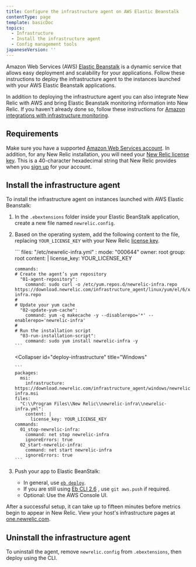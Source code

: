 ```yaml
---
title: Configure the infrastructure agent on AWS Elastic Beanstalk
contentType: page
template: basicDoc
topics:
  - Infrastructure
  - Install the infrastructure agent
  - Config management tools
japaneseVersion: ''
---
```


Amazon Web Services (AWS) [Elastic Beanstalk](https://aws.amazon.com/elasticbeanstalk) is a dynamic service that allows easy deployment and scalability for your applications. Follow these instructions to deploy the infrastructure agent to the instances launched with your AWS Elastic Beanstalk applications.

In addition to deploying the infrastructure agent you can also integrate New Relic with AWS and bring Elastic Beanstalk monitoring information into New Relic. If you haven't already done so, follow these instructions for [Amazon integrations with infrastructure monitoring](https://docs.newrelic.com/docs/infrastructure/infrastructure-integrations/getting-started/connect-aws-integrations-infrastructure).

## Requirements

Make sure you have a supported [Amazon Web Services account](http://aws.amazon.com/elasticbeanstalk/). In addition, for any New Relic installation, you will need your [New Relic license key](/docs/accounts-partnerships/accounts/account-setup/license-key). This is a 40-character hexadecimal string that New Relic provides when you [sign up](http://newrelic.com/signup "Link opens in a new window") for your account.

## Install the infrastructure agent

To install the infrastructure agent on instances launched with AWS Elastic Beanstalk:

1. In the `.ebextensions` folder inside your Elastic BeanStalk application, create a new file named `newrelic.config`.
2. Based on the operating system, add the following content to the file, replacing `YOUR_LICENSE_KEY` with your New Relic [license key](/docs/accounts-partnerships/accounts/account-setup/license-key).

   <CollapserGroup>
     <Collapser
       id="deploy-apm"
       title="Linux"
     >
       ```
       files:
         "/etc/newrelic-infra.yml" :
           mode: "000644"
           owner: root
           group: root
           content: |
             license_key: YOUR_LICENSE_KEY

       commands:
       # Create the agent’s yum repository
         "01-agent-repository":
           command: sudo curl -o /etc/yum.repos.d/newrelic-infra.repo https://download.newrelic.com/infrastructure_agent/linux/yum/el/6/x86_64/newrelic-infra.repo
       #
       # Update your yum cache
         "02-update-yum-cache":
           command: yum -q makecache -y --disablerepo='*' --enablerepo='newrelic-infra'
       #
       # Run the installation script
         "03-run-installation-script":
           command: sudo yum install newrelic-infra -y
       ```
     </Collapser>

     <Collapser
       id="deploy-infrastructure"
       title="Windows"
     >
       ```
       packages:
         msi:
           infrastructure: https://download.newrelic.com/infrastructure_agent/windows/newrelic-infra.msi
       files:
         "C:\\Program Files\\New Relic\\newrelic-infra\\newrelic-infra.yml":
           content: |
             license_key: YOUR_LICENSE_KEY
       commands:
         01_stop-newrelic-infra:
           command: net stop newrelic-infra
           ignoreErrors: true
         02_start-newrelic-infra:
           command: net start newrelic-infra
           ignoreErrors: true
       ```
     </Collapser>
   </CollapserGroup>
3. Push your app to Elastic BeanStalk:

   * In general, use [`eb deploy`](http://docs.aws.amazon.com/elasticbeanstalk/latest/dg/eb3-deploy.html).
   * If you are still using [Eb CLI 2.6](http://docs.aws.amazon.com/elasticbeanstalk/latest/dg/eb-cli.html) , use `git aws.push` if required.
   * Optional: Use the AWS Console UI.

After a successful setup, it can take up to fifteen minutes before metrics begin to appear in New Relic. View your host's infrastructure pages at [one.newrelic.com](http://one.newrelic.com).

## Uninstall the infrastructure agent

To uninstall the agent, remove `newrelic.config` from `.ebextensions`, then deploy using the CLI.
